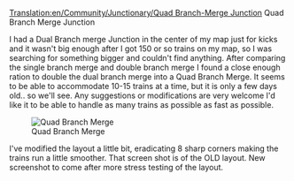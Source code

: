 [[Translation:en/Community/Junctionary/Quad Branch-Merge Junction]]
Quad Branch Merge Junction


I had a Dual Branch merge Junction in the center of my map just for kicks and it wasn't big enough after I got 150 or so trains on my map, so I was searching for something bigger and couldn't find anything.  After comparing the single branch merge and double branch merge I found a close enough ration to double the dual branch merge into a Quad Branch Merge.  It seems to be able to accommodate 10-15 trains at a time, but it is only a few days old.. so we'll see.  Any suggestions or modifications are very welcome I'd like it to be able to handle as many trains as possible as fast as possible.

[[File:en/Quadbranchmergejunction.png|thumb|Quad Branch Merge]]


I've modified the layout a little bit, eradicating 8 sharp corners making the trains run a little smoother.
That screen shot is of the OLD layout.  New screenshot to come after more stress testing of the layout.